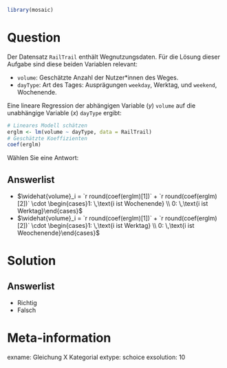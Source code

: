 ```r
library(mosaic)
```

Question
========

Der Datensatz `RailTrail` enthält Wegnutzungsdaten. Für die Lösung dieser Aufgabe sind diese beiden Variablen relevant:

- `volume`: Geschätzte Anzahl der Nutzer\*innen des Weges.
- `dayType`: Art des Tages: Ausprägungen `weekday`, Werktag, und `weekend`, Wochenende.

Eine lineare Regression der abhängigen Variable ($y$) `volume` auf die unabhängige Variable ($x$) `dayType` ergibt:

```r
# Lineares Modell schätzen
erglm <- lm(volume ~ dayType, data = RailTrail)
# Geschätzte Koeffizienten
coef(erglm)
```

Wählen Sie eine Antwort:

Answerlist
----------
* $\widehat{volume}_i = `r round(coef(erglm)[1])` + `r round(coef(erglm)[2])` \cdot \begin{cases}1: \,\text{i ist Wochenende} \\ 0: \,\text{i ist Werktag}\end{cases}$
* $\widehat{volume}_i = `r round(coef(erglm)[1])` + `r round(coef(erglm)[2])` \cdot \begin{cases}1: \,\text{i ist Werktag} \\ 0: \,\text{i ist Weochenende}\end{cases}$

Solution
========

Answerlist
----------
* Richtig
* Falsch

Meta-information
================
exname: Gleichung X Kategorial
extype: schoice
exsolution: 10